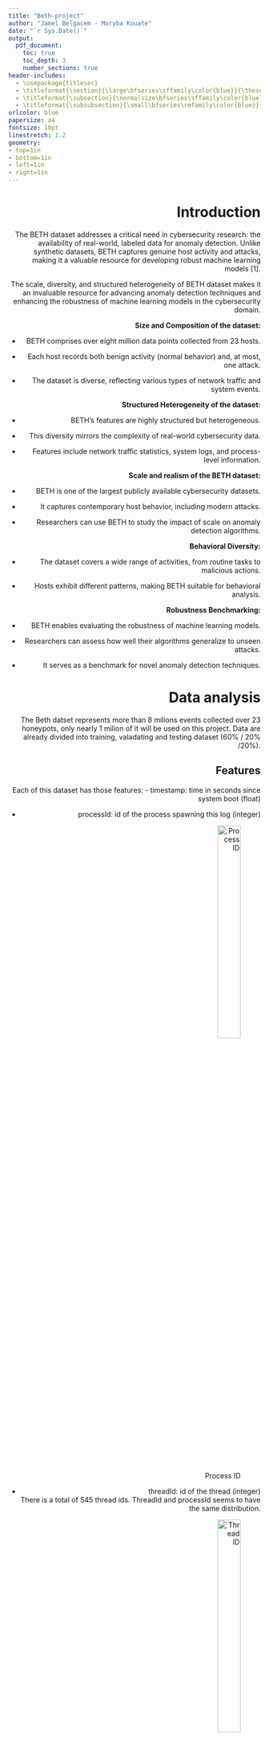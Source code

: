 ---
title: "Beth-project"
author: "Jamel Belgacem - Moryba Kouate"
date: "`r Sys.Date()`"
output:
  pdf_document:
    toc: true
    toc_depth: 3
    number_sections: true 
header-includes:
  - \usepackage{titlesec}
  - \titleformat{\section}{\large\bfseries\sffamily\color{blue}}{\thesection}{1em}{}
  - \titleformat{\subsection}{\normalsize\bfseries\sffamily\color{blue}}{\thesubsection}{1em}{}
  - \titleformat{\subsubsection}{\small\bfseries\rmfamily\color{blue}}{\thesubsubsection}{1em}{}
urlcolor: blue
papersize: a4
fontsize: 10pt
linestretch: 1.2
geometry:
- top=1in
- bottom=1in
- left=1in
- right=1in
---


<div style="text-align: right">
\newpage
# Introduction 
The BETH dataset addresses a critical need in cybersecurity research: the availability of real-world, labeled data for anomaly detection. Unlike synthetic datasets, BETH captures genuine host activity and attacks, making it a valuable resource for developing robust machine learning models [1].

 The scale, diversity, and structured heterogeneity of BETH dataset makes it an invaluable resource for advancing anomaly detection techniques and enhancing the robustness of machine learning models in the cybersecurity domain.

**Size and Composition of the dataset:**

- BETH comprises over eight million data points collected from 23 hosts.

- Each host records both benign activity (normal behavior) and, at most, one attack.

- The dataset is diverse, reflecting various types of network traffic and system events.
  
**Structured Heterogeneity of the dataset:**

- BETH’s features are highly structured but heterogeneous.

- This diversity mirrors the complexity of real-world cybersecurity data.

- Features include network traffic statistics, system logs, and process-level information.
  
**Scale and realism of the BETH dataset:**

- BETH is one of the largest publicly available cybersecurity datasets.

- It captures contemporary host behavior, including modern attacks.

- Researchers can use BETH to study the impact of scale on anomaly detection algorithms.

**Behavioral Diversity:**

- The dataset covers a wide range of activities, from routine tasks to malicious actions.

- Hosts exhibit different patterns, making BETH suitable for behavioral analysis.

**Robustness Benchmarking:**

- BETH enables evaluating the robustness of machine learning models.

- Researchers can assess how well their algorithms generalize to unseen attacks.

- It serves as a benchmark for novel anomaly detection techniques.



# Data analysis
The Beth datset represents more than 8 milions events collected over 23 honeypots, only nearly 1 milion of it will be used on this project.
Data are already divided into training, valadating and testing dataset (60% / 20% /20%).


## Features
Each of this dataset has those features:
 - timestamp: time in seconds since system  boot (float)
 
\newpage

 - processId: id of the process spawning this log (integer)
 
 ![Process ID](pics/train_processid_plot.png){width=40%, height=33%}


 - threadId: id of the thread (integer) \
 There is a total of 545 thread ids. ThreadId and processId seems to have the same distribution.
 
 ![Thread ID](pics/train_threadid_plot.png){width=40%, height=33%}


\newpage

 - parentProcessId: parent process id (integer)
 
 ![Parent process ID](pics/train_parentprocessid_plot.png){width=40%, height=33%}

 - userId: login integer id (integer)

    – The dataset is highly imbalanced with respect to user IDs, particularly dominated by user ID “0.”
    – The presence of a few other user IDs with significantly lower frequencies indicates that the data might be heavily skewed towards certain users.
    
 ![User ID](pics/train_userid_plot.png){width=40%, height=33%}

\newpage

 - mountNamespace: Set mounting restrictions this process log (integer)
 
 ![Mount name space](pics/train_mountnamespace_plot.png){width=40%, height=33%}

 - processName: command executed (string) \
 
    - The dataset is dominated by a few process names, with “ps” being the most frequent.
    - A large number of process names have very low counts, contributing to a highly skewed distribution.
    
 ![Process name](pics/train_processname_plot.png){width=40%, height=33%}

\newpage

 - hostName: host server (string)
 
 ![Host name](pics/train_hostname_plot.png){width=40%, height=33%}

 - eventId: id of the event generating this log (integer)
 
 ![Event ID](pics/train_eventid_plot.png){width=40%, height=33%}

\newpage

 - eventName: name of the event (string)
 
 ![Event name](pics/train_eventname_plot.png){width=40%, height=33%}

 - returnValue: value returned from this event log (integer) \
    The returnValue of 0 is overwhelmingly dominant, with a count exceeding 500,000. This suggests that the majority of processes or functions in the dataset complete successfully without errors (assuming 0 indicates success).
    
 ![Return value](pics/ReturnValue_barplot.png){width=40%, height=33%}

\newpage

  - stackAddresses: memory values relevant to the process (list of integer)
    - All three datasets (training, validation, and testing) have a similar distribution of stack addresses list lengths.
    - The most frequent stack addresses list length is 2, followed by 1 and 0.
    - There is a significant drop in frequency as the stack addresses list length increases beyond 3, with very few instances having lengths greater than 10.
    - The stack address "2048.0" is by far the most common, with a count exceeding 40,000.
    - The plot indicates a highly skewed distribution with a few stack addresses being extremely common and many others being relatively rare.
    
  ![Stack length name](pics/train_stackaddresses-length_plot2.png){width=70%, height=40%}
    
  ![Stack addresses](pics/train_stackaddresses_plot.png){width=70%, height=40%}

    

\newpage

 - argsNum: number of arguments (integer)
 
 ![Args](pics/argsNum_barplot.png)

 - args: arguments passed to this process (list of dictionaries)

\newpage

 - sus: This is an integer label where 0 indicates non-suspicious activity and 1 indicates suspicious activity.
 We want to develop a model that can accurately classify and identify suspicious activities based on this labeling system.
 
      - The training and validation datasets are highly imbalanced with a large majority of "Unsuspicious" instances.
    
      - The testing dataset has a reversed imbalance, with "Suspicious" instances being the majority.
    
      - This imbalance across datasets suggests the need for careful handling during model training and evaluation to ensure that the model generalizes well and performs adequately on both classes. Techniques like oversampling the minority class, undersampling the majority class, or using class weights may be necessary during training.
  
 ![Sus label](pics/sus_distributions.png){width=90%, height=60%}

\newpage

 - evil: This is an integer label where 0 indicates non-malicious activity and 1 indicates malicious activity.
 This label was not chosen for classification because the training and validation datasets do not contain any instances of the malicious class.
 
 ![Evil label](pics/Evil_plot.png){width=90%, height=60%}

\newpage

## Correlation matrix

![Correlation matrix](pics/Correlation matrix.png){width=50%, height=50%}


 - Strong Positive Correlations:
      
      - processId and threadId: They have a correlation of 1.00, indicating they are perfectly correlated. This makes sense as threadId is often associated with processId.
      
      - parentProcessId and userId: With a correlation of 0.55, it suggests a moderate positive relationship. Likely because parent processes are tied to user accounts.
      
      - sus and userId: This has a high correlation of 0.77, suggesting that suspicious activity (sus) is strongly linked with specific user IDs.
      
      - evil and userId: This shows a very strong positive correlation of 0.90, indicating that 'evil' actions are highly associated with certain user IDs.
      
      - sus and evil: With a correlation of 0.73, it indicates that actions labeled as suspicious are strongly correlated with those labeled as evil.

 - Moderate Positive Correlations:
      
      - timestamp and userId: A correlation of 0.68 suggests that timestamps are moderately positively related to user IDs, possibly indicating certain users are more active at certain times.
      
      - parentProcessId and timestamp: With 0.67, it shows a moderate positive relationship.
      
      - sus and parentProcessId: This correlation is 0.69, indicating that suspicious activities are moderately correlated with parent processes.
      
      - evil and parentProcessId: Correlation of 0.72, indicating a strong association between evil actions and parent processes.

 - Negative Correlations:
      
      - mountNamespace with processId, threadId, parentProcessId: These are moderately negatively correlated (around -0.26), indicating that certain process/thread IDs and their parent processes are less likely to have specific mountNamespace values.
      
      - eventId with timestamp, userId, sus, evil: Negative correlations, especially -0.36 with timestamp and -0.39 with userId, suggest that certain events are less likely to happen at certain times or for certain users.
      
      - eventId with sus and evil: Both are negatively correlated (around -0.35 to -0.38), indicating that particular events are less associated with suspicious and evil activities.

 - Low/No Correlation:
      
      - argsNum and other variables: Mostly low correlations, suggesting that the number of arguments has little to no linear relationship with the other features.
      
      - returnValue and other variables: Low correlations overall, indicating the return value of processes is largely independent of other features.

 - Interpreting Specific Pairs:
      
      - timestamp and sus/evil: These have correlations of 0.62 and 0.70, respectively. This suggests that the timing of events is significantly associated with suspicious and evil activities.
      
      - mountNamespace: Shows mostly weak correlations with other features, suggesting that mountNamespace values are relatively independent of other variables.

## Event Frequency 
The following chart shows the entire frequency of suspicius and not suspicius event:

![Suspicius and not suspicius event](pics/frequency_sus-notsus.png){width=50%, height=50%}

 - Event Frequency: The y-axis represents the frequency of events, ranging from 0 to over 7000.

 - Timestamp: The x-axis represents the timestamps when the events occurred.

 - Not Suspicious Events: Represented by blue lines. The frequency of these events is higher and more variable, with several spikes reaching high values, particularly towards the left side of the chart.

 - Suspicious Events: Represented by red lines. These events are less frequent and usually have lower values compared to the "Not Suspicious" events. There are a few noticeable spikes in the red lines, indicating higher frequencies of suspicious events at certain timestamps.

Overall, the chart shows that "Not Suspicious" events occur more frequently and with higher peaks compared to "Suspicious" events, which occur less often and with lower peaks.

# Data preparation
## Numerical data transformation
As adviced by the authors of the beth dataset's paper, we applied these transformation:
 - ProcessId and ParentprocessId: 0 if it is [0,1,2] otherwise 1
 - UserId: 0 if id is less than 1000 otherwise 1
 - MountNameSpace: 0 if it is equal to 4026531840 otherwise 1
 - ReturnValue: 0 if it is 0, 1 if it is positif and 2 if it is negatif

## StackAddresses
Stackaddresses sf a list of numerics with a maximum of 20 elements.
We created 20 new columns named "stack_1", "stack_2", etc. in each dataset, and assigns each element from the list to its respective new column.

## Args
Args column contains a list of maximum 5 dictionaries, each disctionary contains three elements ({'name': 'dev', 'type': 'dev_t', 'value': 211812353}).
We created 15 new columns in each datset, and assigns each element from the dictionaries to its respective new column.

## Ordinal encoding
Ordinal encoding is a technique for converting categorical data, where variables have distinct labels or categories, into numerical form suitable for machine learning algorithms. It assigns a unique integer value to each category based on its order or rank.
As our approch is for an unsupervised model, we used ordinal encoder to handle new classes not present in the training dataset.\
Ordinal encoder will assign -1 value to unknown classes (labels not present in the training dataset)

![Ordinal encoder](pics/Ordinal encoder.png){width=50%, height=50%}

\newpage
## Scaling
Numerical features are scaled to similar range as they have different scales.
Since we used ordinal encoding for categorical features, scaling is not necessary. Ordinal encoding preserves the order of the categories, but the assigned values don't necessarily reflect their magnitude.

## Smote
Dealing with unbalanced data can be tricky, most of the machine learning model will give good results for big classes and poor performance on the minority althought, as it is our case, minority class is more important.
To balance that, we tried to use Smote library combined as it is adviced with randoom undersampling for the majority class.
SMOTE (Synthetic Minority Oversampling TEchnique) works by interpolating new instances along line segments joining existing minority class instances.

![Smote](pics/Smote_pca.png){width=50%, height=50%}


## Shapelet discovery method
Shapelet discovery is a technique used in time series analysis to identify discriminative subpatterns, known as shapelets, within a set of time series data. Shapelets are subsequences that capture characteristic patterns or behaviors in the data.
The process of shapelet discovery involves searching through the time series data to find subsequences that are representative of different classes or categories like in our case for **suspicious activities and not suspicious activities**. 
The similarity or distance between each subsequence and the rest of the data is computed to determine its discriminative power. The shapelets with the highest discriminative power are selected as representative patterns.

So the shapelet discovery can use the matrix profile as a tool for efficiently computing the distances or similarities between subsequences. By utilizing the matrix profile, shapelet discovery algorithms can reduce the computational complexity and speed up the process of identifying shapelets.

The following chart describe how the comparison with the suspicious activity differs to the comparison with the not suspicious activity.

![Shapelet discovery](pics/Sus_NotSus.png){width=50%, height=50%}

\newpage

# Models

## Dense neural network

### Model 1

   - **Description**
      This model is composed with five hidden dense layers each with 512 units and ReLU activation, interspersed with dropout layers for regularization, and an output layer with a single unit and sigmoid activation for binary classification.
      Each dense layer uses the 'lecun_normal' initializer for the kernel and a RandomNormal initializer for the bias.
      
      ![Dense neural network - Model 1](pics/Dense-model1-structure.png){width=50%, height=40%}

\newpage

   - **Training** \
    The plot shows that the training accuracy rapidly increases and stabilizes around 0.9996 within a few epochs. However, the validation accuracy remains constant at 0.9998 throughout all epochs, suggesting that the model might be overfitting to the training data or that the validation set might not be sufficiently challenging.

\begin{figure}[h!]
  \centering
  \begin{minipage}{\textwidth}
    \centering
    \includegraphics[width=0.4\textwidth]{pics/Dense_training.png}
    % \caption{Caption for first image} % optional
  \end{minipage}\\[1ex] % Adjust the spacing between the rows as needed
  \begin{minipage}{\textwidth}
    \centering
    \includegraphics[width=0.4\textwidth]{pics/Dense_training2.png}
    % \caption{Caption for second image} % optional
  \end{minipage}
  \caption{Model 1 accuracy and loss}
\end{figure}

   - **Prediction**\
      **Model 1** seems to predict only the "unsuspicious" class and fails to detect any "suspicious" activities, resulting in poor performance for identifying suspicious activities.
      
      ![Model 1 Confusion matrix](pics/Dense_confusionmatrix.png){width=25%, height=25%}
\newpage

### Model 2
   - **Description**
      This model is a neural network that handle differently categorical and numerical features. It incorporates embeddings for the categorical inputs, which are then reshaped and concatenated with numerical inputs, followed by multiple dense layers with ReLU activations and dropout for regularization.
      The final output layer uses a sigmoid activation function to produce a binary classification result.

      ![Dense neural network - Model 2](pics/Dense-model2-structure.png){width=50%, height=40%}

   - **Training** \
    The training accuracy rapidly increases and stabilizes at approximately 0.998 after the first epoch. In contrast, the validation accuracy remains constant at 0.996 throughout all epochs. Both the training and validation losses decrease sharply during the first epoch and after that remains almost constant with minor fluctuations.
\newpage

\begin{figure}[h!]
  \centering
  \begin{minipage}{\textwidth}
    \centering
    \includegraphics[width=0.4\textwidth]{pics/Dense2_training.png}
    % \caption{Caption for first image} % optional
  \end{minipage}\\[1ex] % Adjust the spacing between the rows as needed
  \begin{minipage}{\textwidth}
    \centering
    \includegraphics[width=0.4\textwidth]{pics/Dense2_training2.png}
    % \caption{Caption for second image} % optional
  \end{minipage}
  \caption{Model 2 accuracy and loss}
\end{figure}


   - **Prediction**\
      **Model 2** shows a strong ability to correctly identify suspicious activities while maintaining a low false positive rate.
      However, there is still room for improvement in reducing the number of false negatives, which could enhance the model's sensitivity to suspicious activities.
      We have also very low false positive rate for unsuspicious class.

      ![Model 2 Confusion matrix](pics/Dense2_confusionmatrix.png){width=25%, height=25%}
\newpage

### Model 3
   - **Description**
      This model is similar to **Model 1**, this model is trained on data after appluying Smote data augmentation technic.
      
      ![Dense neural network - Model 3](pics/Dense-smote-structure.png){width=50%, height=40%}

   - **Training**\
   The validation accuracy increases and stabilizes at nearly 83%, though it remains lower than the training accuracy. This indicates a discrepancy between the training and validation datasets after applying Smote.

\begin{figure}[h!]
  \centering
  \begin{minipage}{\textwidth}
    \centering
    \includegraphics[width=0.4\textwidth]{pics/Dense_smote_training2.png}
    % \caption{Caption for first image} % optional
  \end{minipage}\\[1ex] % Adjust the spacing between the rows as needed
  \begin{minipage}{\textwidth}
    \centering
    \includegraphics[width=0.4\textwidth]{pics/Dense_smote_training.png}
    % \caption{Caption for second image} % optional
  \end{minipage}
  \caption{Model 3 accuracy and loss}
\end{figure}


   - **Prediction**\
      With SMOTE data, the model exclusively predicts the “unsuspicious” class and fails to identify any “suspicious” activities. This indicates that the model is not effectively learning from the augmented data, even with the improved balance in our dataset.

      ![Model 3 Confusion matrix](pics/Dense_smote_confusionmatrix.png){width=25%, height=25%}

### Model 4
   - **Description** \
      The model starts with an input layer that receives inputs of shape (1). It then passes through a series of dense layers, each followed by dropout layers for regularization. The output of the model is a single value.
  
      ![Dense neural network - Model 4](pics/Dense-model4-structure.png){width=50%, height=40%}

\newpage

   - **Training**
   
      ![Model 4 accuracy and loss](pics/Dense-model4-training.png){width=50%, height=40%}

   - **Confusion Matrix** \
      The confusion matrix shows that we have few false negatives (913) and few false positives (12).
      
      ![Model 4 confusion matrix](pics/Dense-model4-confusionmatrix.png){width=25%, height=25%}

\newpage

## Convolutional neural network
### Model 5
   - **Description**\
      This model is a Convolutional Neural Network (CNN) with an input shape of (47, 1).\
      It comprises four Conv1D layers with decreasing filter sizes (256, 128, 64, and 32) and ReLU activations, each followed by a dropout layer to prevent overfitting. We applied a Lecun normal initializer for the kernels and a custom random normal initializer for the biases.\
      The output layer is a dense layer with a sigmoid activation function for binary classification.

      ![Conv. neural network - Model 5](pics/Conv-model1-structure.png){width=50%, height=30%}

   - **Training**

\begin{figure}[h!]
  \centering
  \begin{minipage}{\textwidth}
    \centering
    \includegraphics[width=0.5\textwidth]{pics/Conv-model1-training2.png}
    % \caption{Caption for first image} % optional
  \end{minipage}\\[1ex] % Adjust the spacing between the rows as needed
  \begin{minipage}{\textwidth}
    \centering
    \includegraphics[width=0.5\textwidth]{pics/Conv-model1-training.png}
    % \caption{Caption for second image} % optional
  \end{minipage}
  \caption{Model 5 accuracy and loss}
\end{figure}

\newpage

   - **Prediction**
      
      ![Model 5 Confusion matrix](pics/Conv-model1-confusionmatrix.png){width=25%, height=25%}


### Model 6
   - **Description**\
      This model handles categorical and numerical inputs separately, using embeddings and dense layers for preprocessing.\
      It creates embeddings for two categorical features (args and stackaddresses), followed by linear transformations, and processes numerical features through a dense layer and reshaping.\
      The processed embeddings and numerical features are concatenated and passed through two Conv1D layers with ReLU activations for feature extraction.\
      Finally, the output layer is a dense layer with a sigmoid activation function for binary classification.
      
      ![Conv. neural network - Model 6](pics/Conv-model2-structure.png){width=50%, height=40%}

   - **Training**\

\begin{figure}[h!]
  \centering
  \begin{minipage}{\textwidth}
    \centering
    \includegraphics[width=0.5\textwidth]{pics/Conv-model2-training2.png}
    % \caption{Caption for first image} % optional
  \end{minipage}\\[1ex] % Adjust the spacing between the rows as needed
  \begin{minipage}{\textwidth}
    \centering
    \includegraphics[width=0.5\textwidth]{pics/Conv-model2-training.png}
    % \caption{Caption for second image} % optional
  \end{minipage}
  \caption{Model 6 accuracy and loss}
\end{figure}


   - **Prediction**
   
      ![Model 6 Confusion matrix](pics/Conv-model2-confusionmatrix.png){width=25%, height=25%}

## LSTM neural network
### Model 7
   - **Description**\
      This model is a Sequential Long Short-Term Memory (LSTM) network designed for sequence data with an input shape of (47, 1).
      It consists of four LSTM layers, each with 32 units and ReLU activations, using Lecun normal initialization for the kernels and a custom random normal initializer for the biases, followed by dropout layers to prevent overfitting.
       The output from the LSTM layers is flattened and passed through a dense layer with 128 units and a final dense layer with a sigmoid activation function for binary classification.
       
       ![LSTM - Model 7](pics/LSTM-model1-structure.png){width=50%, height=40%}

   - **Training**

\begin{figure}[h!]
  \centering
  \begin{minipage}{\textwidth}
    \centering
    \includegraphics[width=0.5\textwidth]{pics/LSTM-model1-training.png}
    % \caption{Caption for first image} % optional
  \end{minipage}\\[1ex] % Adjust the spacing between the rows as needed
  \begin{minipage}{\textwidth}
    \centering
    \includegraphics[width=0.5\textwidth]{pics/LSTM-model1-training2.png}
    % \caption{Caption for second image} % optional
  \end{minipage}
  \caption{Model 7 accuracy and loss}
\end{figure}

   
   - **Prediction**
      
      ![Model 7 Confusion matrix](pics/LSTM-model1-confusionmatrix.png){width=25%, height=25%}

      The confusion matrix indicates that the model is highly effective in identifying suspicious activities, correctly classifying 159,875 out of 171,459 suspicious instances while maintaining a perfect true negative rate with 17,508 correct unsuspicious classifications.
      However, it still misses 11,584 suspicious instances

### Model 8
   - **Description**
   
      ![LSTM - Model 8](pics/LSTM-model2-structure.png){width=50%, height=40%}
      
\newpage

   - **Training**

\begin{figure}[h!]
  \centering
  \begin{minipage}{\textwidth}
    \centering
    \includegraphics[width=0.5\textwidth]{pics/LSTM-model2-training.png}
    % \caption{Caption for first image} % optional
  \end{minipage}\\[1ex] % Adjust the spacing between the rows as needed
  \begin{minipage}{\textwidth}
    \centering
    \includegraphics[width=0.5\textwidth]{pics/LSTM-model2-training2.png}
    % \caption{Caption for second image} % optional
  \end{minipage}
  \caption{Model 8 accuracy and loss}
\end{figure}


   - **Prediction**
   
      ![Model 8 Confusion matrix](pics/LSTM-model2-confusionmatrix.png){width=25%, height=25%}

### Model 9

   - **Description**\
   
      This model is a Sequential Long Short-Term Memory (LSTM) network designed for sequence data with an input shape of (1, 1).\
      It consists of four LSTM layers, each with 32 units and ReLU activations, using Lecun normal initialization for the kernels and a custom random normal initializer for the biases, followed by dropout layers to prevent overfitting.\
      The output from the LSTM layers is flattened and passed through a dense layer with 128 units and a final dense layer with a sigmoid activation function for binary classification.
      
  ![LSTM - Model 9](pics/LSTM-model3-structure.png){width=50%, height=40%}

   - **Training**\
   
      As the graphes show, the LSTM doesn't give good resulst when you apply the shapeet discovery method. The performace of the model is really poor and ineffective.

\newpage

  ![Model 9 accuracy and loss](pics/LSTM-model3-training.png){width=50%, height=40%}

   - **Prediction**\

      ![Model 9 Confusion matrix](pics/LSTM-model3-confusionmatrix.png){width=25%, height=25%}

\newpage

## Transformer

   - **Description**\
      This model integrates categorical and numerical inputs using a transformer-based architecture.\
      Categorical inputs are embedded and transformed via dense layers, while numerical inputs are processed through a dense layer and reshaped.\
      The combined embeddings and numerical features are enhanced with positional encoding and passed through several transformer encoder blocks, followed by convolutional layers, global average pooling, and fully connected layers, ultimately producing a single sigmoid-activated output.


  ![Transformer structure](pics/Transformer-structure.png){width=60%, height=60%}

\newpage

  - Positional encoding adds information about the position of each element in the sequence by creating a positional encoding matrix, which applies sinusoidal functions to encode positional information.\
   This matrix is added to the input embeddings, allowing the model to incorporate the order of the sequence elements, which is crucial for the transformer to understand the sequential nature of the data.

   - The transformer_encoder_block applies multi-head self-attention to the inputs, enabling the model to focus on different parts of the sequence simultaneously.This is followed by a dropout layer for regularization and layer normalization to stabilize and speed up training.\
   Finally, a feed-forward neural network with a dense layer, dropout, and another layer normalization is used to further process the attention output, enhancing the model's capacity to capture complex patterns in the data.

   - This model uses Adam optimizer with a **WarmUpCosineDecay** learning rate. During the warmup phase, the learning rate increases linearly, and once the warmup steps are completed, it follows a cosine decay pattern to gradually reduce the learning rate.
       
  ![Learning rate decay](pics/Transformer_cosinewarmupdecay.png){width=15%, height=15%}

   - **Training**:

\begin{figure}[h!]
  \centering
  \begin{minipage}{\textwidth}
    \centering
    \includegraphics[width=0.5\textwidth]{pics/Transformer_training.png}
    % \caption{Caption for first image} % optional
  \end{minipage}\\[1ex] % Adjust the spacing between the rows as needed
  \begin{minipage}{\textwidth}
    \centering
    \includegraphics[width=0.5\textwidth]{pics/Transformer_training2.png}
    % \caption{Caption for second image} % optional
  \end{minipage}
  \caption{Transformer accuracy and loss}
\end{figure}



   - **Prediction**:

      - Strengths:
         - The model has high accuracy (94.6%).
         - Perfect precision and specificity, meaning there are no false positives.
         - High recall (94.1%) and a strong F1 score (97%).

      - Weaknesses:
         - The model still misses some positive instances (10,208 false negatives), which may be critical depending on the context of the application.
         - The imbalance in predictions (zero false positives but some false negatives) could indicate a bias towards negative predictions.

  ![Transformer Confusion matrix](pics/Transformer_confusionmatrix.png){width=25%, height=25%}

## Decision Tree Classifier with Shapelet Discovery method

- **Prediction**:

  The confusuion matrix shows a small number of False Positives (25), which is good as it shows the model rarely predicts class 1 when the true class is 0. A relatively low number of False Negatives (1989), indicating the model occasionally misses class 1 predictions. Overall the model seems to learn.

  ![Transformer Confusion matrix](pics/Decisiontree-confusionmatrix.png){width=25%, height=25%}

\newpage

# Results

![Results](pics/Results.jpg)

# Discussion
The results of our experiments on the BETH dataset reveal a range of insights into the effectiveness of various machine learning models for anomaly detection in the field of cybersecurity. This discussion aims to analyze the performance of the models, identify challenges in data processing and model development, and discuss potential improvement strategies.

**Model Effectiveness**

Most models demonstrated high validation accuracy and converged quickly, indicating a high similarity between the training and validation datasets. This could also suggest that the task is relatively simple, which may not fully reflect real-world challenges. Particularly notable are the CNN and RNN models, which showed a significant performance boost through the use of embeddings. The transformer approach also exhibited high accuracy and F1 scores, underscoring its suitability for complex data patterns.

**Data Processing Challenges**

A major challenge was handling the highly imbalanced dataset. The BETH dataset is characterized by a dominance of non-suspicious events, which affected model performance. Despite using the SMOTE technique to generate synthetic data for the minority class, some models struggled to correctly classify suspicious behavior. This highlights the need for advanced data balancing techniques and the integration of additional features to improve classification.

**Form of Data Preparation**

  Our experiments with the Shapelet Discovery method showed that while it is theoretically promising, it did not deliver the expected results in practice due to the structure of the BETH dataset and the high computational power required. The method performed well on smaller samples but was not scalable to the entire dataset. Future work could focus on developing more efficient algorithms for shapelet discovery or exploring alternative feature extraction methods.

**Model-Specific Results**

* Dense Neural Networks (DNNs): The DNN models showed varying results, with some models performing well and others not. The use of embeddings in DNNs (Model 2) significantly improved performance compared to models without embeddings. However, Model 3, after applying SMOTE, showed insufficient performance, indicating a lack of learning ability from the augmented data.

* Convolutional Neural Networks (CNNs): CNNs, particularly Models 5 and 6, achieved high accuracies and low error rates. This suggests that CNNs are well-suited to recognize structural features in the data, especially when using embeddings.

* Recurrent Neural Networks (RNNs): The LSTM models (Models 7 to 9) showed mixed results. While Model 7 exhibited a high capability for detecting suspicious activities, Model 9, which used the Shapelet Discovery method, was ineffective.

* Transformer: The transformer showed the best overall performance, particularly through the use of positional encoding and multi-layer self-attention, enhancing its ability to detect complex patterns in the data.

* Decision Tree Classifier with Shapelet Discovery: Although this approach had a low number of misclassifications, it was overall less effective than the neural networks.

**Improvement Suggestions**

For future work, we suggest the following approaches:
  
* Advanced Data Augmentation: In addition to SMOTE, other techniques such as GANs (Generative Adversarial Networks) could be used to generate synthetic data.
  
* Feature Engineering: Developing and integrating additional relevant features could further improve model performance.
  
* Model Hybridization: Combining different model approaches could leverage the strengths of individual models and improve overall performance.
  
* Training Strategy Adjustment: Using advanced training strategies such as transfer learning and ensemble learning could enhance the models' generalization ability.
  
* More Efficient Algorithms: Developing more efficient algorithms for methods like Shapelet Discovery could improve the scalability and applicability of these approaches.

In summary, this work highlights the potentials and challenges of using machine learning on real cybersecurity data. Despite the high accuracy of most models, improving sensitivity to suspicious behavior remains a central challenge that needs to be addressed through advanced techniques and approaches

\newpage

# References
1. BETH Dataset: Real Cybersecurity Data for Anomaly Detection Research \
Kate Highnam, Kai Arulkumaran, Zachary Hanif, Nicholas R. Jennings \
[https://www.gatsby.ucl.ac.uk/~balaji/udl2021/accepted-papers/UDL2021-paper-033.pdf](https://www.gatsby.ucl.ac.uk/~balaji/udl2021/accepted-papers/UDL2021-paper-033.pdf)
2. Smote: Synthetic Minority Over-sampling Technique \
Authors: Nitesh V. Chawla, Kevin W. Bowyer, Lawrence O. Hall, W. Philip Kegelmeyer \
[https://arxiv.org/pdf/1106.1813](https://arxiv.org/pdf/1106.1813)
3. Time Series Shapelets: A New Primitive for Data Mining. Lexiang Ye, Eamonn Keogh \
[https://www.cs.ucr.edu/~eamonn/shaplet.pdf](https://www.cs.ucr.edu/~eamonn/shaplet.pdf)

</div>